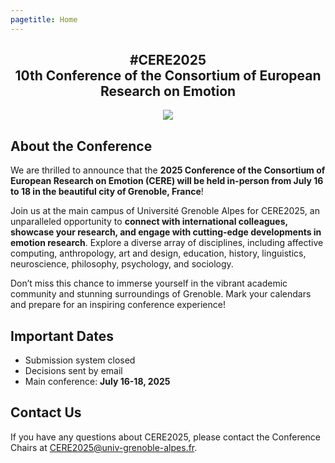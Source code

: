 ```yaml
---
pagetitle: Home
---
```


::: {.column-screen style="text-align: center;"}
# #CERE2025<br>10th Conference of the Consortium of European Research on Emotion

![](images/grenobleCERE2025.png)
:::

## About the Conference

We are thrilled to announce that the **2025 Conference of the Consortium of European Research on Emotion (CERE) will be held in-person from July 16 to 18 in the beautiful city of Grenoble, France**!

Join us at the main campus of Université Grenoble Alpes for CERE2025, an unparalleled opportunity to **connect with international colleagues, showcase your research, and engage with cutting-edge developments in emotion research**. Explore a diverse array of disciplines, including affective computing, anthropology, art and design, education, history, linguistics, neuroscience, philosophy, psychology, and sociology.

Don't miss this chance to immerse yourself in the vibrant academic community and stunning surroundings of Grenoble. Mark your calendars and prepare for an inspiring conference experience!

## Important Dates

- Submission system closed
- Decisions sent by email
- Main conference: **July 16-18, 2025**

## Contact Us

If you have any questions about CERE2025, please contact the Conference Chairs at [CERE2025@univ-grenoble-alpes.fr](mailto:cere2025@univ-grenoble-alpes.fr).